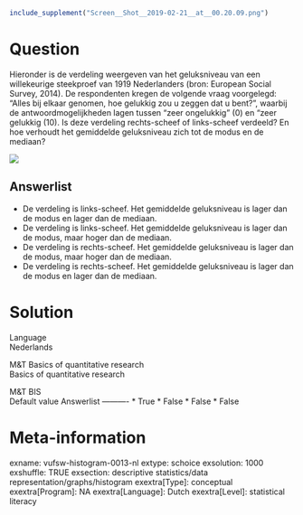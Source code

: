 ```r
include_supplement("Screen__Shot__2019-02-21__at__00.20.09.png")
```

Question
========
Hieronder is de verdeling weergeven van het geluksniveau van een
willekeurige steekproef van 1919 Nederlanders (bron: European Social
Survey, 2014). De respondenten kregen de volgende vraag voorgelegd:
“Alles bij elkaar genomen, hoe gelukkig zou u zeggen dat u bent?”,
waarbij de antwoordmogelijkheden lagen tussen “zeer ongelukkig” (0) en
“zeer gelukkig (10). Is deze verdeling rechts-scheef of links-scheef
verdeeld? En hoe verhoudt het gemiddelde geluksniveau zich tot de modus
en de mediaan?   
  
![](Screen__Shot__2019-02-21__at__00.20.09.png)

Answerlist
----------
* De verdeling is links-scheef. Het gemiddelde geluksniveau is lager dan
  de modus en lager dan de mediaan.
* De verdeling is links-scheef. Het gemiddelde geluksniveau is lager dan
  de modus, maar hoger dan de mediaan.
* De verdeling is rechts-scheef. Het gemiddelde geluksniveau is lager dan
  de modus, maar hoger dan de mediaan.
* De verdeling is rechts-scheef. Het gemiddelde geluksniveau is lager dan
  de modus en lager dan de mediaan.

Solution
========











Language  
Nederlands

M&T Basics of quantitative research  
Basics of quantitative research

M&T BIS  
Default value
Answerlist
----------
* True
* False
* False
* False

Meta-information
================
exname: vufsw-histogram-0013-nl
extype: schoice
exsolution: 1000
exshuffle: TRUE
exsection: descriptive statistics/data representation/graphs/histogram
exextra[Type]: conceptual
exextra[Program]: NA
exextra[Language]: Dutch
exextra[Level]: statistical literacy

